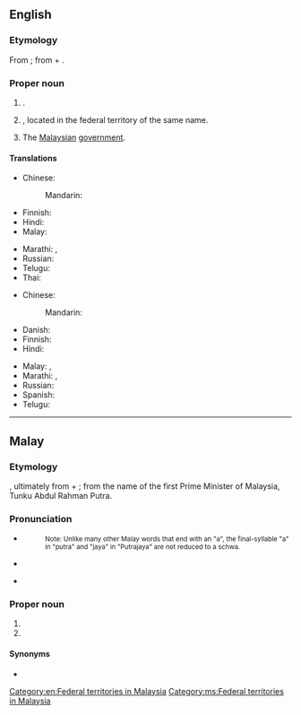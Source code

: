 ==English==
{{wikipedia}}

===Etymology===
From {{bor|en|ms|Putrajaya}}; from {{der|en|sa|पुत्र}} + {{m|sa|जय|tr=jayá}}.

===Proper noun===
{{en-proper noun}}

# {{place|en|federal territory|in western|c/Malaysia}}.
# {{place|en|administrative capital|c/Malaysia}}, located in the federal territory of the same name.
# {{lb|en|metonym}} The [[Malaysian]] [[government]].

====Translations====
{{trans-top|federal territory in Malaysia}}
* Chinese:
*: Mandarin: {{t+|cmn|布城|tr=Bùchéng}}
* Finnish: {{t|fi|Putrajaya}}
* Hindi: {{t|hi|पुत्रजया|tr=putrajayā}}
* Malay: {{t|ms|Putrajaya}}
{{trans-mid}}
* Marathi: {{t|mr|पुत्रजय}}, {{t|mr|पुतरजाय}}
* Russian: {{t|ru|Путраджа́я|f}}
* Telugu: {{t|te|పుత్రజయ}}
* Thai: {{t|th|ปุตราจายา}}
{{trans-bottom}}

{{trans-top|administrative capital of Malaysia}}
* Chinese:
*: Mandarin: {{t+|cmn|布城|tr=Bùchéng}}
* Danish: {{t|da|Putrajaya}}
* Finnish: {{t|fi|Putrajaya}}
* Hindi: {{t|hi|पुत्रजया|tr=putrajayā}}
{{trans-mid}}
* Malay: {{t|ms|Putrajaya}}, {{t|ms|Prang Besar}}
* Marathi: {{t|mr|पुत्रजय}}, {{t|mr|पुतरजाय}}
* Russian: {{t|ru|Путраджа́я|f}}
* Spanish: {{t|es|Putrajaya}}
* Telugu: {{t|te|పుత్రజయ}}
{{trans-bottom}}

[[Category:en:Federal territories in Malaysia]]

----

==Malay==
{{wikipedia|lang=ms}}

===Etymology===
{{compound|ms|putra|gloss1=prince|jaya|gloss2=success}}, ultimately from {{der|ms|sa|पुत्र}} + {{m|sa|जय|tr=jayá}}; from the name of the first Prime Minister of Malaysia, Tunku Abdul Rahman Putra.

===Pronunciation===
* {{a|Johor-Selangor}} {{IPA|ms|/putərad͡ʒaja/}}
*:<small>Note: Unlike many other Malay words that end with an "a", the final-syllable "a" in "putra" and "jaya" in "Putrajaya" are not reduced to a schwa.</small>
* {{a|Riau-Lingga}} {{IPA|ms|/putərad͡ʒaja/}}
* {{rhymes|ms|ajə|jə|ə}}

===Proper noun===
{{ms-proper noun|j=ڤوتراجاي}}

# {{place|ms|federal territory|in western|c/Malaysia|t1=Putrajaya}}
# {{place|ms|administrative capital|c/Malaysia|t1=Putrajaya}}

====Synonyms====
* {{l|ms|Prang Besar}}

[[Category:ms:Federal territories in Malaysia]]